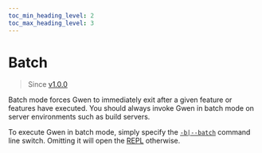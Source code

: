 ```yaml
--- 
toc_min_heading_level: 2
toc_max_heading_level: 3
---
```



# Batch

> Since [v1.0.0](https://github.com/gwen-interpreter/gwen-web/releases/tag/v1.0.0)

Batch mode forces Gwen to immediately exit after a given feature or features have executed. You should always invoke Gwen in batch mode on server environments such as build servers.

To execute Gwen in batch mode, simply specify the [`-b|--batch`](/docs/cli#gwen-cli-options-batch) command line switch. Omitting it will open the [REPL](/docs/cli/repl) otherwise.

